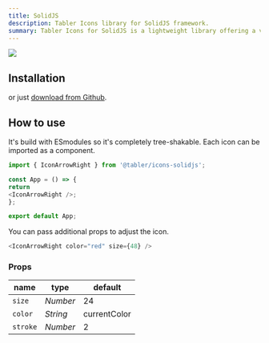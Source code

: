 ```yaml
---
title: SolidJS
description: Tabler Icons library for SolidJS framework.
summary: Tabler Icons for SolidJS is a lightweight library offering a vast selection of high-quality icons. It is designed for seamless integration with SolidJS, enabling developers to build visually appealing interfaces.
---
```


![](https://raw.githubusercontent.com/tabler/tabler-icons/master/.github/packages/og-package-solidjs.png)

## Installation

<TabsPackage name="@tabler/icons-solidjs" />

or just [download from Github](https://github.com/tabler/tabler-icons/releases).

## How to use

It's build with ESmodules so it's completely tree-shakable. Each icon can be imported as a component.

```js
import { IconArrowRight } from '@tabler/icons-solidjs';

const App = () => {
return
<IconArrowRight />;
};

export default App;
```

You can pass additional props to adjust the icon.

```js
<IconArrowRight color="red" size={48} />
```

### Props

| name          | type     | default      |
| ------------- | -------- | ------------ |
| `size`        | _Number_ | 24           |
| `color`       | _String_ | currentColor |
| `stroke`      | _Number_ | 2            |
